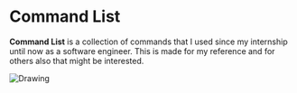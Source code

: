 
# Command List

**Command List** is a collection of commands that I used since my internship until now as a software engineer. This is made
for my reference and for others also that might be interested.

<Bleed>![Drawing](../public/demo.png)</Bleed>
